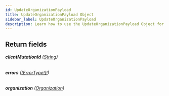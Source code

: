 ```yaml
---
id: UpdateOrganizationPayload
title: UpdateOrganizationPayload Object
sidebar_label: UpdateOrganizationPayload
description: Learn how to use the UpdateOrganizationPayload Object for Prismatic's API.
---
```


## Return fields

###### <b>clientMutationId</b> ([String](api/schema/scalar/String.mdx))

###### <b>errors</b> ([[ErrorType!]!](api/schema/object/ErrorType.mdx))

###### <b>organization</b> ([Organization](api/schema/object/Organization.mdx))
